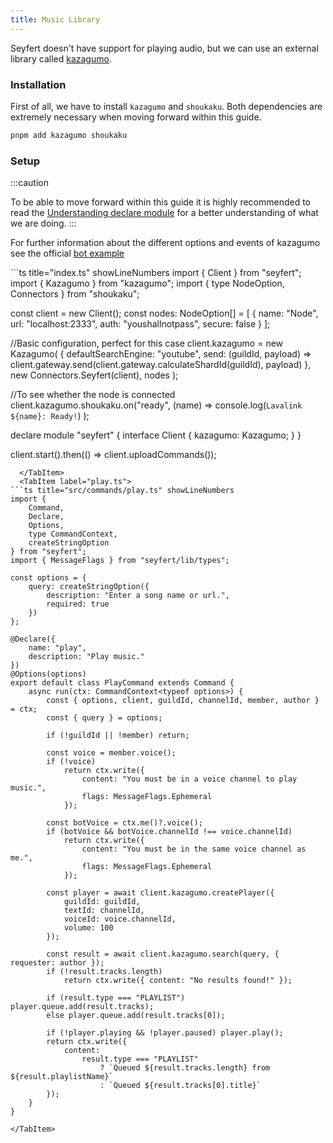 ```yaml
---
title: Music Library
---
```


Seyfert doesn't have support for playing audio, but we can use an external library called [kazagumo](https://npmjs.com/package/kazagumo).

### Installation

First of all, we have to install `kazagumo` and `shoukaku`. Both dependencies are extremely necessary when moving forward within this guide.

```sh title="Dependencies..." copy showLineNumbers=false
pnpm add kazagumo shoukaku
```

### Setup

:::caution

To be able to move forward within this guide it is highly recommended to read the [Understanding declare module](/guides/declare-module) for a better understanding of what we are doing.
:::

For further information about the different options and events of kazagumo see the official [bot example](https://www.npmjs.com/package/kazagumo#example-bot)

<Tabs>
<TabItem label="index.ts">
```ts title="index.ts" showLineNumbers
import { Client } from "seyfert";
import { Kazagumo } from "kazagumo";
import { type NodeOption, Connectors } from "shoukaku";

const client = new Client();
const nodes: NodeOption[] = [
	{
		name: "Node",
		url: "localhost:2333",
		auth: "youshallnotpass",
		secure: false
	}
];

//Basic configuration, perfect for this case
client.kazagumo = new Kazagumo(
	{
		defaultSearchEngine: "youtube",
		send: (guildId, payload) =>
			client.gateway.send(client.gateway.calculateShardId(guildId), payload)
	},
	new Connectors.Seyfert(client),
	nodes
);

//To see whether the node is connected
client.kazagumo.shoukaku.on("ready", (name) =>
	console.log(`Lavalink ${name}: Ready!`)
);

declare module "seyfert" {
	interface Client {
		kazagumo: Kazagumo;
	}
}

client.start().then(() => client.uploadCommands());
```
  </TabItem>
  <TabItem label="play.ts">
```ts title="src/commands/play.ts" showLineNumbers
import {
	Command,
	Declare,
	Options,
	type CommandContext,
	createStringOption
} from "seyfert";
import { MessageFlags } from "seyfert/lib/types";

const options = {
	query: createStringOption({
		description: "Enter a song name or url.",
		required: true
	})
};

@Declare({
	name: "play",
	description: "Play music."
})
@Options(options)
export default class PlayCommand extends Command {
	async run(ctx: CommandContext<typeof options>) {
		const { options, client, guildId, channelId, member, author } = ctx;
		const { query } = options;

		if (!guildId || !member) return;

		const voice = member.voice();
		if (!voice)
			return ctx.write({
				content: "You must be in a voice channel to play music.",
				flags: MessageFlags.Ephemeral
			});

		const botVoice = ctx.me()?.voice();
		if (botVoice && botVoice.channelId !== voice.channelId)
			return ctx.write({
				content: "You must be in the same voice channel as me.",
				flags: MessageFlags.Ephemeral
			});

		const player = await client.kazagumo.createPlayer({
			guildId: guildId,
			textId: channelId,
			voiceId: voice.channelId,
			volume: 100
		});

		const result = await client.kazagumo.search(query, { requester: author });
		if (!result.tracks.length)
			return ctx.write({ content: "No results found!" });

		if (result.type === "PLAYLIST") player.queue.add(result.tracks);
		else player.queue.add(result.tracks[0]);

		if (!player.playing && !player.paused) player.play();
		return ctx.write({
			content:
				result.type === "PLAYLIST"
					? `Queued ${result.tracks.length} from ${result.playlistName}`
					: `Queued ${result.tracks[0].title}`
		});
	}
}
```
    </TabItem>
</Tabs>
